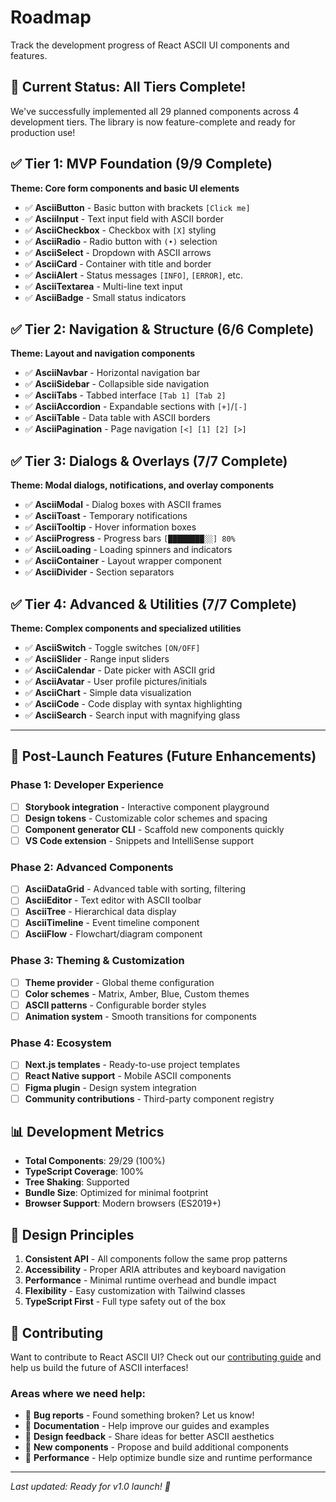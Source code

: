 # Roadmap

Track the development progress of React ASCII UI components and features.

## 🎯 Current Status: All Tiers Complete!

We've successfully implemented all 29 planned components across 4 development tiers. The library is now feature-complete and ready for production use!

## ✅ Tier 1: MVP Foundation (9/9 Complete)

**Theme: Core form components and basic UI elements**

- ✅ **AsciiButton** - Basic button with brackets `[Click me]`
- ✅ **AsciiInput** - Text input field with ASCII border
- ✅ **AsciiCheckbox** - Checkbox with `[X]` styling  
- ✅ **AsciiRadio** - Radio button with `(•)` selection
- ✅ **AsciiSelect** - Dropdown with ASCII arrows
- ✅ **AsciiCard** - Container with title and border
- ✅ **AsciiAlert** - Status messages `[INFO]`, `[ERROR]`, etc.
- ✅ **AsciiTextarea** - Multi-line text input
- ✅ **AsciiBadge** - Small status indicators

## ✅ Tier 2: Navigation & Structure (6/6 Complete)

**Theme: Layout and navigation components**

- ✅ **AsciiNavbar** - Horizontal navigation bar
- ✅ **AsciiSidebar** - Collapsible side navigation
- ✅ **AsciiTabs** - Tabbed interface `[Tab 1] [Tab 2]`
- ✅ **AsciiAccordion** - Expandable sections with `[+]`/`[-]`
- ✅ **AsciiTable** - Data table with ASCII borders
- ✅ **AsciiPagination** - Page navigation `[<] [1] [2] [>]`

## ✅ Tier 3: Dialogs & Overlays (7/7 Complete)

**Theme: Modal dialogs, notifications, and overlay components**

- ✅ **AsciiModal** - Dialog boxes with ASCII frames
- ✅ **AsciiToast** - Temporary notifications
- ✅ **AsciiTooltip** - Hover information boxes
- ✅ **AsciiProgress** - Progress bars `[████████░░] 80%`
- ✅ **AsciiLoading** - Loading spinners and indicators
- ✅ **AsciiContainer** - Layout wrapper component
- ✅ **AsciiDivider** - Section separators

## ✅ Tier 4: Advanced & Utilities (7/7 Complete)

**Theme: Complex components and specialized utilities**

- ✅ **AsciiSwitch** - Toggle switches `[ON/OFF]`
- ✅ **AsciiSlider** - Range input sliders
- ✅ **AsciiCalendar** - Date picker with ASCII grid
- ✅ **AsciiAvatar** - User profile pictures/initials
- ✅ **AsciiChart** - Simple data visualization
- ✅ **AsciiCode** - Code display with syntax highlighting
- ✅ **AsciiSearch** - Search input with magnifying glass

---

## 🚀 Post-Launch Features (Future Enhancements)

### Phase 1: Developer Experience
- [ ] **Storybook integration** - Interactive component playground
- [ ] **Design tokens** - Customizable color schemes and spacing
- [ ] **Component generator CLI** - Scaffold new components quickly
- [ ] **VS Code extension** - Snippets and IntelliSense support

### Phase 2: Advanced Components  
- [ ] **AsciiDataGrid** - Advanced table with sorting, filtering
- [ ] **AsciiEditor** - Text editor with ASCII toolbar
- [ ] **AsciiTree** - Hierarchical data display
- [ ] **AsciiTimeline** - Event timeline component
- [ ] **AsciiFlow** - Flowchart/diagram component

### Phase 3: Theming & Customization
- [ ] **Theme provider** - Global theme configuration
- [ ] **Color schemes** - Matrix, Amber, Blue, Custom themes  
- [ ] **ASCII patterns** - Configurable border styles
- [ ] **Animation system** - Smooth transitions for components

### Phase 4: Ecosystem
- [ ] **Next.js templates** - Ready-to-use project templates
- [ ] **React Native support** - Mobile ASCII components
- [ ] **Figma plugin** - Design system integration
- [ ] **Community contributions** - Third-party component registry

## 📊 Development Metrics

- **Total Components**: 29/29 (100%)
- **TypeScript Coverage**: 100%
- **Tree Shaking**: Supported
- **Bundle Size**: Optimized for minimal footprint
- **Browser Support**: Modern browsers (ES2019+)

## 🎨 Design Principles

1. **Consistent API** - All components follow the same prop patterns
2. **Accessibility** - Proper ARIA attributes and keyboard navigation
3. **Performance** - Minimal runtime overhead and bundle impact
4. **Flexibility** - Easy customization with Tailwind classes
5. **TypeScript First** - Full type safety out of the box

## 🤝 Contributing

Want to contribute to React ASCII UI? Check out our [contributing guide](https://github.com/your-username/react-ascii-ui/blob/main/CONTRIBUTING.md) and help us build the future of ASCII interfaces!

### Areas where we need help:
- 🐛 **Bug reports** - Found something broken? Let us know!
- 📖 **Documentation** - Help improve our guides and examples
- 🎨 **Design feedback** - Share ideas for better ASCII aesthetics
- 🔧 **New components** - Propose and build additional components
- 🚀 **Performance** - Help optimize bundle size and runtime performance

---

*Last updated: Ready for v1.0 launch! 🎉*